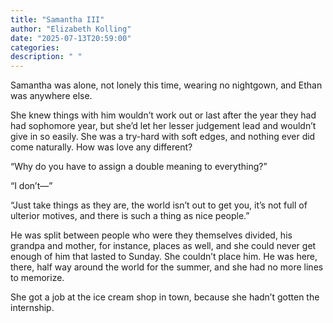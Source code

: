```yaml
---
title: "Samantha III"
author: "Elizabeth Kolling"
date: "2025-07-13T20:59:00"
categories: 
description: " "
---
```


Samantha was alone, not lonely this time, wearing no nightgown, and Ethan was anywhere else. 

She knew things with him wouldn't work out or last after the year they had had sophomore year, but she'd let her lesser judgement lead and wouldn't give in so easily. She was a try-hard with soft edges, and nothing ever did come naturally. How was love any different?

"Why do you have to assign a double meaning to everything?" 

"I don't—"

"Just take things as they are, the world isn't out to get you, it's not full of ulterior motives, and there is such a thing as nice people." 

He was split between people who were they themselves divided, his grandpa and mother, for instance, places as well, and she could never get enough of him that lasted to Sunday. She couldn't place him. He was here, there, half way around the world for the summer, and she had no more lines to memorize. 

She got a job at the ice cream shop in town, because she hadn't gotten the internship. 


